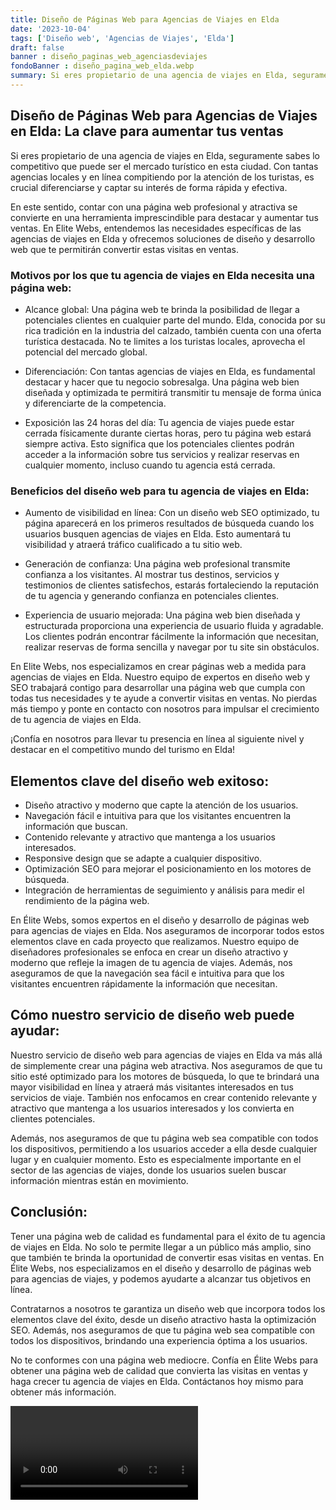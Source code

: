 ```yaml
---
title: Diseño de Páginas Web para Agencias de Viajes en Elda
date: '2023-10-04'
tags: ['Diseño web', 'Agencias de Viajes', 'Elda']
draft: false
banner : diseño_paginas_web_agenciasdeviajes
fondoBanner : diseño_pagina_web_elda.webp
summary: Si eres propietario de una agencia de viajes en Elda, seguramente sabes lo competitivo que puede ser el mercado turístico en esta ciudad. Con tantas agencias locales y en línea compitiendo por la atención de los turistas, es crucial diferenciarse y captar su interés de forma rápida y efectiva.
---
```


## Diseño de Páginas Web para Agencias de Viajes en Elda: La clave para aumentar tus ventas

Si eres propietario de una agencia de viajes en Elda, seguramente sabes lo competitivo que puede ser el mercado turístico en esta ciudad. Con tantas agencias locales y en línea compitiendo por la atención de los turistas, es crucial diferenciarse y captar su interés de forma rápida y efectiva.

En este sentido, contar con una página web profesional y atractiva se convierte en una herramienta imprescindible para destacar y aumentar tus ventas. En Elite Webs, entendemos las necesidades específicas de las agencias de viajes en Elda y ofrecemos soluciones de diseño y desarrollo web que te permitirán convertir estas visitas en ventas.

### Motivos por los que tu agencia de viajes en Elda necesita una página web:

- Alcance global: Una página web te brinda la posibilidad de llegar a potenciales clientes en cualquier parte del mundo. Elda, conocida por su rica tradición en la industria del calzado, también cuenta con una oferta turística destacada. No te limites a los turistas locales, aprovecha el potencial del mercado global.

- Diferenciación: Con tantas agencias de viajes en Elda, es fundamental destacar y hacer que tu negocio sobresalga. Una página web bien diseñada y optimizada te permitirá transmitir tu mensaje de forma única y diferenciarte de la competencia.

- Exposición las 24 horas del día: Tu agencia de viajes puede estar cerrada físicamente durante ciertas horas, pero tu página web estará siempre activa. Esto significa que los potenciales clientes podrán acceder a la información sobre tus servicios y realizar reservas en cualquier momento, incluso cuando tu agencia está cerrada.

### Beneficios del diseño web para tu agencia de viajes en Elda:

- Aumento de visibilidad en línea: Con un diseño web SEO optimizado, tu página aparecerá en los primeros resultados de búsqueda cuando los usuarios busquen agencias de viajes en Elda. Esto aumentará tu visibilidad y atraerá tráfico cualificado a tu sitio web.

- Generación de confianza: Una página web profesional transmite confianza a los visitantes. Al mostrar tus destinos, servicios y testimonios de clientes satisfechos, estarás fortaleciendo la reputación de tu agencia y generando confianza en potenciales clientes.

- Experiencia de usuario mejorada: Una página web bien diseñada y estructurada proporciona una experiencia de usuario fluida y agradable. Los clientes podrán encontrar fácilmente la información que necesitan, realizar reservas de forma sencilla y navegar por tu site sin obstáculos.

En Elite Webs, nos especializamos en crear páginas web a medida para agencias de viajes en Elda. Nuestro equipo de expertos en diseño web y SEO trabajará contigo para desarrollar una página web que cumpla con todas tus necesidades y te ayude a convertir visitas en ventas. No pierdas más tiempo y ponte en contacto con nosotros para impulsar el crecimiento de tu agencia de viajes en Elda.

¡Confía en nosotros para llevar tu presencia en línea al siguiente nivel y destacar en el competitivo mundo del turismo en Elda!

<GifSeo />

<Cta />

## Elementos clave del diseño web exitoso:

- Diseño atractivo y moderno que capte la atención de los usuarios.
- Navegación fácil e intuitiva para que los visitantes encuentren la información que buscan.
- Contenido relevante y atractivo que mantenga a los usuarios interesados.
- Responsive design que se adapte a cualquier dispositivo.
- Optimización SEO para mejorar el posicionamiento en los motores de búsqueda.
- Integración de herramientas de seguimiento y análisis para medir el rendimiento de la página web.

En Élite Webs, somos expertos en el diseño y desarrollo de páginas web para agencias de viajes en Elda. Nos aseguramos de incorporar todos estos elementos clave en cada proyecto que realizamos. Nuestro equipo de diseñadores profesionales se enfoca en crear un diseño atractivo y moderno que refleje la imagen de tu agencia de viajes. Además, nos aseguramos de que la navegación sea fácil e intuitiva para que los visitantes encuentren rápidamente la información que necesitan.

## Cómo nuestro servicio de diseño web puede ayudar:

Nuestro servicio de diseño web para agencias de viajes en Elda va más allá de simplemente crear una página web atractiva. Nos aseguramos de que tu sitio esté optimizado para los motores de búsqueda, lo que te brindará una mayor visibilidad en línea y atraerá más visitantes interesados en tus servicios de viaje. También nos enfocamos en crear contenido relevante y atractivo que mantenga a los usuarios interesados y los convierta en clientes potenciales.

Además, nos aseguramos de que tu página web sea compatible con todos los dispositivos, permitiendo a los usuarios acceder a ella desde cualquier lugar y en cualquier momento. Esto es especialmente importante en el sector de las agencias de viajes, donde los usuarios suelen buscar información mientras están en movimiento.

## Conclusión:

Tener una página web de calidad es fundamental para el éxito de tu agencia de viajes en Elda. No solo te permite llegar a un público más amplio, sino que también te brinda la oportunidad de convertir esas visitas en ventas. En Élite Webs, nos especializamos en el diseño y desarrollo de páginas web para agencias de viajes, y podemos ayudarte a alcanzar tus objetivos en línea.

Contratarnos a nosotros te garantiza un diseño web que incorpora todos los elementos clave del éxito, desde un diseño atractivo hasta la optimización SEO. Además, nos aseguramos de que tu página web sea compatible con todos los dispositivos, brindando una experiencia óptima a los usuarios.

No te conformes con una página web mediocre. Confía en Élite Webs para obtener una página web de calidad que convierta las visitas en ventas y haga crecer tu agencia de viajes en Elda. Contáctanos hoy mismo para obtener más información.

<Video />

<CtaBot job='Agencias de Viajes' city='Elda'/>

<Gmaps query='Elda+españa+maps' />
